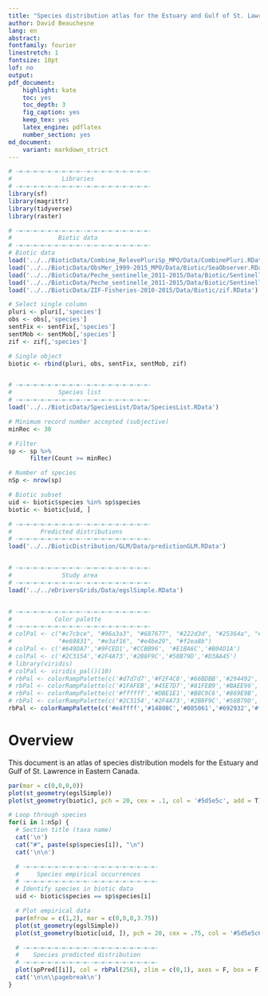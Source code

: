 ```yaml
---
title: "Species distribution atlas for the Estuary and Gulf of St. Lawrence"
author: David Beauchesne
lang: en
abstract:
fontfamily: fourier
linestretch: 1
fontsize: 10pt
lof: no
output:
pdf_document:
    highlight: kate
    toc: yes
    toc_depth: 3
    fig_caption: yes
    keep_tex: yes
    latex_engine: pdflatex
    number_section: yes
md_document:
    variant: markdown_strict
---
```


<!-- rmarkdown::render(input = './BioticAtlas/Code/01-SpeciesAtlas.Rmd', 'pdf_document') -->

<!-- ~~~~~~~~~~~~~~~~~~~~~~~~~~~~~~~~~~~~~~~~~~~~~~~~~~~~~~~~~~~~~~~~~~~~~~~ -->
<!-- Setting up the pipeline
<!-- ~~~~~~~~~~~~~~~~~~~~~~~~~~~~~~~~~~~~~~~~~~~~~~~~~~~~~~~~~~~~~~~~~~~~~~~ -->
```r

# -=-=-=-=-=-=-=-=-=--=-=-=-=-=-=-=-=-=-
#              Libraries
# -=-=-=-=-=-=-=-=-=--=-=-=-=-=-=-=-=-=-
library(sf)
library(magrittr)
library(tidyverse)
library(raster)

# -=-=-=-=-=-=-=-=-=--=-=-=-=-=-=-=-=-=-
#             Biotic data
# -=-=-=-=-=-=-=-=-=--=-=-=-=-=-=-=-=-=-
# Biotic data
load('../../BioticData/Combine_RelevePluriSp_MPO/Data/CombinePluri.RData')
load('../../BioticData/ObsMer_1999-2015_MPO/Data/Biotic/SeaObserver.RData')
load('../../BioticData/Peche_sentinelle_2011-2015/Data/Biotic/SentinelleFixed.RData')
load('../../BioticData/Peche_sentinelle_2011-2015/Data/Biotic/SentinelleMobile.RData')
load('../../BioticData/ZIF-Fisheries-2010-2015/Data/Biotic/zif.RData')

# Select single column
pluri <- pluri[,'species']
obs <- obs[,'species']
sentFix <- sentFix[,'species']
sentMob <- sentMob[,'species']
zif <- zif[,'species']

# Single object
biotic <- rbind(pluri, obs, sentFix, sentMob, zif)


# -=-=-=-=-=-=-=-=-=--=-=-=-=-=-=-=-=-=-
#             Species list
# -=-=-=-=-=-=-=-=-=--=-=-=-=-=-=-=-=-=-
load('../../BioticData/SpeciesList/Data/SpeciesList.RData')

# Minimum record number accepted (subjective)
minRec <- 30

# Filter
sp <- sp %>%
      filter(Count >= minRec)

# Number of species
nSp <- nrow(sp)

# Biotic subset
uid <- biotic$species %in% sp$species
biotic <- biotic[uid, ]

# -=-=-=-=-=-=-=-=-=--=-=-=-=-=-=-=-=-=-
#        Predicted distributions
# -=-=-=-=-=-=-=-=-=--=-=-=-=-=-=-=-=-=-
load('../../BioticDistribution/GLM/Data/predictionGLM.RData')


# -=-=-=-=-=-=-=-=-=--=-=-=-=-=-=-=-=-=-
#              Study area
# -=-=-=-=-=-=-=-=-=--=-=-=-=-=-=-=-=-=-
load('../../eDriversGrids/Data/egslSimple.RData')


# -=-=-=-=-=-=-=-=-=--=-=-=-=-=-=-=-=-=-
#            Color palette
# -=-=-=-=-=-=-=-=-=--=-=-=-=-=-=-=-=-=-
# colPal <- c("#c7cbce", "#96a3a3", "#687677", "#222d3d", "#25364a", "#c77f20",
#             "#e69831", "#e3af16", "#e4be29", "#f2ea8b")
# colPal <- c('#649DA7','#9FCED1','#CCBB96', '#E1BA6C','#B04D1A')
# colPal <- c('#2C3154','#2F4A73','#2B8F9C','#58B79D','#D3AA45')
# library(viridis)
# colPal <- viridis_pal()(10)
# rbPal <- colorRampPalette(c('#d7d7d7','#F2F4C8','#66BDBB','#294492','#883333'))
# rbPal <- colorRampPalette(c('#1FAFEB','#45E7D7','#81FEB9','#BAEE96','#F9B86B','#FD6E42','#FC111D'))
# rbPal <- colorRampPalette(c('#ffffff','#DBE1E1','#B8C9C6','#869E9B','#5A7475','#435259'))
# rbPal <- colorRampPalette(c('#2C3154','#2F4A73','#2B8F9C','#58B79D','#D3AA45'))
rbPal <- colorRampPalette(c('#e4ffff','#14808C','#085061','#692932','#fa6d6d'))
```



# Overview

This document is an atlas of species distribution models for the Estuary and
Gulf of St. Lawrence in Eastern Canada.

```r
par(mar = c(0,0,0,0))
plot(st_geometry(egslSimple))
plot(st_geometry(biotic), pch = 20, cex = .1, col = '#5d5e5c', add = T)
```

\pagebreak


```r
# Loop through species
for(i in 1:nSp) {
  # Section title (taxa name)
  cat('\n')
  cat("#", paste(sp$species[i]), "\n")
  cat('\n\n')

  # -=-=-=-=-=-=-=-=-=--=-=-=-=-=-=-=-=-=-
  #     Species empirical occurrences
  # -=-=-=-=-=-=-=-=-=--=-=-=-=-=-=-=-=-=-
  # Identify species in biotic data
  uid <- biotic$species == sp$species[i]

  # Plot empirical data
  par(mfrow = c(1,2), mar = c(0,0,0,3.75))
  plot(st_geometry(egslSimple))
  plot(st_geometry(biotic[uid, ]), pch = 20, cex = .75, col = '#5d5e5c66', add = T)

  # -=-=-=-=-=-=-=-=-=--=-=-=-=-=-=-=-=-=-
  #    Species predicted distribution
  # -=-=-=-=-=-=-=-=-=--=-=-=-=-=-=-=-=-=-
  plot(spPred[[i]], col = rbPal(256), zlim = c(0,1), axes = F, box = F)
  cat('\n\n\\pagebreak\n')
}
```
